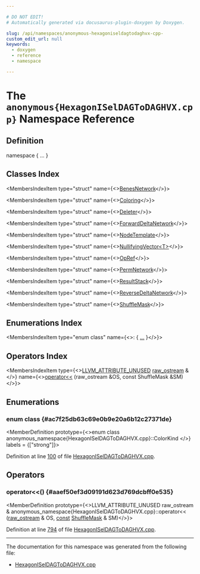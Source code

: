 ```yaml
---

# DO NOT EDIT!
# Automatically generated via docusaurus-plugin-doxygen by Doxygen.

slug: /api/namespaces/anonymous-hexagoniseldagtodaghvx-cpp-
custom_edit_url: null
keywords:
  - doxygen
  - reference
  - namespace

---
```





# The `anonymous{HexagonISelDAGToDAGHVX.cpp}` Namespace Reference

<DoxygenPage pluginConfig={pluginConfig}>



## Definition

<CodeBlock>namespace &#123; ... &#125;</CodeBlock>

## Classes Index

<MembersIndex>

<MembersIndexItem
  type="struct"
  name={<><a href="/docs/api/structs/anonymous-namespace-hexagoniseldagtodaghvx-cpp-/benesnetwork">BenesNetwork</a></>}>
</MembersIndexItem>

<MembersIndexItem
  type="struct"
  name={<><a href="/docs/api/structs/anonymous-namespace-hexagoniseldagtodaghvx-cpp-/coloring">Coloring</a></>}>
</MembersIndexItem>

<MembersIndexItem
  type="struct"
  name={<><a href="/docs/api/structs/anonymous-namespace-hexagoniseldagtodaghvx-cpp-/deleter">Deleter</a></>}>
</MembersIndexItem>

<MembersIndexItem
  type="struct"
  name={<><a href="/docs/api/structs/anonymous-namespace-hexagoniseldagtodaghvx-cpp-/forwarddeltanetwork">ForwardDeltaNetwork</a></>}>
</MembersIndexItem>

<MembersIndexItem
  type="struct"
  name={<><a href="/docs/api/structs/anonymous-namespace-hexagoniseldagtodaghvx-cpp-/nodetemplate">NodeTemplate</a></>}>
</MembersIndexItem>

<MembersIndexItem
  type="struct"
  name={<><a href="/docs/api/structs/anonymous-namespace-hexagoniseldagtodaghvx-cpp-/nullifyingvector">NullifyingVector&lt;T&gt;</a></>}>
</MembersIndexItem>

<MembersIndexItem
  type="struct"
  name={<><a href="/docs/api/structs/anonymous-namespace-hexagoniseldagtodaghvx-cpp-/opref">OpRef</a></>}>
</MembersIndexItem>

<MembersIndexItem
  type="struct"
  name={<><a href="/docs/api/structs/anonymous-namespace-hexagoniseldagtodaghvx-cpp-/permnetwork">PermNetwork</a></>}>
</MembersIndexItem>

<MembersIndexItem
  type="struct"
  name={<><a href="/docs/api/structs/anonymous-namespace-hexagoniseldagtodaghvx-cpp-/resultstack">ResultStack</a></>}>
</MembersIndexItem>

<MembersIndexItem
  type="struct"
  name={<><a href="/docs/api/structs/anonymous-namespace-hexagoniseldagtodaghvx-cpp-/reversedeltanetwork">ReverseDeltaNetwork</a></>}>
</MembersIndexItem>

<MembersIndexItem
  type="struct"
  name={<><a href="/docs/api/structs/anonymous-namespace-hexagoniseldagtodaghvx-cpp-/shufflemask">ShuffleMask</a></>}>
</MembersIndexItem>

</MembersIndex>

## Enumerations Index

<MembersIndex>

<MembersIndexItem
  type="enum class"
  name={<>:  &#123; <a href="#ac7f25db63c69e0b9e20a6b12c27371de">...</a> &#125;</>}>
</MembersIndexItem>

</MembersIndex>

## Operators Index

<MembersIndex>

<MembersIndexItem
  type={<><a href="/docs/api/files/include/include/llvm/include/llvm/support/compiler-h/#acc1c483f4b4ee2f17bb6643a3b353609">LLVM&#95;ATTRIBUTE&#95;UNUSED</a> <a href="/docs/api/classes/llvm/raw-ostream">raw&#95;ostream</a> &amp;</>}
  name={<><a href="#aaef50ef3d09191d623d769dcbff0e535">operator&lt;&lt;</a> (raw&#95;ostream &amp;OS, const ShuffleMask &amp;SM)</>}>
</MembersIndexItem>

</MembersIndex>


<SectionDefinition>

## Enumerations

### enum class  {#ac7f25db63c69e0b9e20a6b12c27371de}

<MemberDefinition
  prototype={<>enum class anonymous_namespace&#123;HexagonISelDAGToDAGHVX.cpp&#125;::ColorKind </>}
 labels = {["strong"]}>

<EnumerationList title="Enumeration values">

<Link id="ac7f25db63c69e0b9e20a6b12c27371dea6adf97f83acf6453d4a6a4b1070f3754" />
<EnumerationListItem name="None">

</EnumerationListItem>

<Link id="ac7f25db63c69e0b9e20a6b12c27371deaee38e4d5dd68c4e440825018d549cb47" />
<EnumerationListItem name="Red">

</EnumerationListItem>

<Link id="ac7f25db63c69e0b9e20a6b12c27371deae90dfb84e30edf611e326eeb04d680de" />
<EnumerationListItem name="Black">

</EnumerationListItem>

</EnumerationList>

Definition at line <a href="/docs/api/files/lib/lib/target/lib/target/hexagon/hexagoniseldagtodaghvx-cpp/#l00100">100</a> of file <a href="/docs/api/files/lib/lib/target/lib/target/hexagon/hexagoniseldagtodaghvx-cpp">HexagonISelDAGToDAGHVX.cpp</a>.
</MemberDefinition>

</SectionDefinition>

<SectionDefinition>

## Operators

### operator&lt;&lt;() {#aaef50ef3d09191d623d769dcbff0e535}

<MemberDefinition
  prototype={<>LLVM&#95;ATTRIBUTE&#95;UNUSED raw&#95;ostream &amp; anonymous&#95;namespace&#123;HexagonISelDAGToDAGHVX.cpp&#125;::operator&lt;&lt; (<a href="/docs/api/classes/llvm/raw-ostream">raw&#95;ostream</a> &amp; OS, <a href="/docs/api/files/lib/lib/target/lib/target/aarch64/aarch64promoteconstant-cpp/#a90f8350fecae261c25be85d38b451bff">const</a> <a href="/docs/api/structs/anonymous-namespace-hexagoniseldagtodaghvx-cpp-/shufflemask">ShuffleMask</a> &amp; SM)</>}>

Definition at line <a href="/docs/api/files/lib/lib/target/lib/target/hexagon/hexagoniseldagtodaghvx-cpp/#l00794">794</a> of file <a href="/docs/api/files/lib/lib/target/lib/target/hexagon/hexagoniseldagtodaghvx-cpp">HexagonISelDAGToDAGHVX.cpp</a>.
</MemberDefinition>

</SectionDefinition>

<hr/>

The documentation for this namespace was generated from the following file:

<ul>
<li><a href="/docs/api/files/lib/lib/target/lib/target/hexagon/hexagoniseldagtodaghvx-cpp">HexagonISelDAGToDAGHVX.cpp</a></li>
</ul>

</DoxygenPage>
